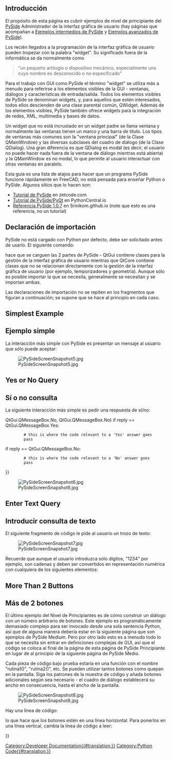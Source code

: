 <languages/>

<span id="Introduction"></span>
==Introducción==

El propósito de esta página es cubrir ejemplos de nivel de principiante del [[PySide/es|PySide]] Administrador de la interfaz gráfica de usuario (hay páginas que acompañan a [[PySide_Intermediate_Examples/es|Ejemplos intermedios de PySide]] y [[PySide_Advanced_Examples/es|Ejemplos avanzados de PySide]]).

Los recién llegados a la programación de la interfaz gráfica de usuario pueden tropezar con la palabra "widget". Su significado fuera de la informática se da normalmente como

<blockquote>"un pequeño artilugio o dispositivo mecánico, especialmente uno cuyo nombre es desconocido o no especificado"</blockquote>

Para el trabajo con GUI como PySide el término "widget" se utiliza más a menudo para referirse a los elementos visibles de la GUI - ventanas, diálogos y características de entrada/salida. Todos los elementos visibles de PySide se denominan widgets, y, para aquellos que estén interesados, todos ellos descienden de una clase parental común, QWidget. Además de los elementos visibles, PySide también ofrece widgets para la integración de redes, XML, multimedia y bases de datos.

Un widget que no está incrustado en un widget padre se llama ventana y normalmente las ventanas tienen un marco y una barra de título. Los tipos de ventanas más comunes son la "ventana principal" (de la Clase QMainWindow) y las diversas subclases del cuadro de diálogo (de la Clase QDialog). Una gran diferencia es que QDialog es modal (es decir, el usuario no puede hacer nada fuera de la ventana de diálogo mientras está abierta) y la QMainWindow es no modal, lo que permite al usuario interactuar con otras ventanas en paralelo.

Esta guía es una lista de atajos para hacer que un programa PySide funcione rápidamente en FreeCAD, no está pensada para enseñar Python o PySide. Algunos sitios que lo hacen son:
* [http://zetcode.com/gui/pysidetutorial/ Tutorial de PySide] en zetcode.com
* [http://www.pythoncentral.io/series/python-pyside-pyqt-tutorial/ Tutorial de PySide/PyQt] en PythonCentral.io
* [http://srinikom.github.io/ Referencia PySide 1.0.7] en Srinikom.github.io (note que esto es una referencia, no un tutorial)

<span id="Import_statement"></span>
==Declaración de importación==

PySide no está cargado con Python por defecto, debe ser solicitado antes de usarlo. El siguiente comando:

{{Code|code=
from PySide import QtCore
from PySide import QtGui
}}

hace que se carguen las 2 partes de PySide - QtGui contiene clases para la gestión de la interfaz gráfica de usuario mientras que QtCore contiene clases que no se relacionan directamente con la gestión de la interfaz gráfica de usuario (por ejemplo, temporizadores y geometría). Aunque sólo es posible importar la que se necesita, generalmente se necesitan y se importan ambas.

Las declaraciones de importación no se repiten en los fragmentos que figuran a continuación; se supone que se hace al principio en cada caso.

==Simplest Example==

<div class="mw-translate-fuzzy">
==Ejemplo simple==
La interacción más simple con PySide es presentar un mensaje al usuario que sólo puede aceptar:
</div>

{{Code|code=
reply = QtGui.QMessageBox.information(None,"","Houston, we have a problem")
}}

[[File:PySideScreenSnapshot5.jpg]]

==Yes or No Query==

<div class="mw-translate-fuzzy">
==Sí o no consulta==
La siguiente interacción más simple es pedir una respuesta de sí/no:
</div>

{{Code|code=
reply = QtGui.QMessageBox.question(None, "", "This is your chance to answer, what do you think?",
         QtGui.QMessageBox.Yes {{!}} QtGui.QMessageBox.No, QtGui.QMessageBox.No)
if reply == QtGui.QMessageBox.Yes:
         # this is where the code relevant to a 'Yes' answer goes
         pass
if reply == QtGui.QMessageBox.No:
         # this is where the code relevant to a 'No' answer goes
         pass
}}

[[File:PySideScreenSnapshot6.jpg]]

==Enter Text Query==

<div class="mw-translate-fuzzy">
==Introducir consulta de texto==
El siguiente fragmento de código le pide al usuario un trozo de texto:
</div>

{{Code|code=
reply = QtGui.QInputDialog.getText(None, "Ouija Central","Enter your thoughts for the day:")
if reply[1]:
	# user clicked OK
	replyText = reply[0]
else:
	# user clicked Cancel
	replyText = reply[0] # which will be "" if they clicked Cancel
}}

[[File:PySideScreenSnapshot7.jpg]]

Recuerde que aunque el usuario introduzca sólo dígitos, "1234" por ejemplo, son cadenas y deben ser convertidos en representación numérica con cualquiera de los siguientes elementos:

{{Code|code=
anInteger = int(userInput) # to convert to an integer from a string representation

aFloat = float(userInput) # to convert to a float from a string representation
}}

==More Than 2 Buttons==

<div class="mw-translate-fuzzy">
==Más de 2 botones==
El último ejemplo del Nivel de Principiantes es de cómo construir un diálogo con un número arbitrario de botones. Este ejemplo es programáticamente demasiado complejo para ser invocado desde una sola sentencia Python, así que de alguna manera debería estar en la siguiente página que son ejemplos de PySide Medium. Pero por otro lado esto es a menudo todo lo que se necesita sin entrar en definiciones complejas de GUI, así que el código se coloca al final de la página de esta página de PySide Principiante en lugar de al principio de la siguiente página de PySide Medio.
</div>

{{Code|code=
from PySide import QtGui, QtCore

class MyButtons(QtGui.QDialog):
	""""""
	def __init__(self):
		super(MyButtons, self).__init__()
		self.initUI()
	def initUI(self):      
		option1Button = QtGui.QPushButton("Option 1")
		option1Button.clicked.connect(self.onOption1)
		option2Button = QtGui.QPushButton("Option 2")
		option2Button.clicked.connect(self.onOption2)
		option3Button = QtGui.QPushButton("Option 3")
		option3Button.clicked.connect(self.onOption3)
		option4Button = QtGui.QPushButton("Option 4")
		option4Button.clicked.connect(self.onOption4)
		option5Button = QtGui.QPushButton("Option 5")
		option5Button.clicked.connect(self.onOption5)
		#
		buttonBox = QtGui.QDialogButtonBox()
		buttonBox = QtGui.QDialogButtonBox(QtCore.Qt.Horizontal)
		buttonBox.addButton(option1Button, QtGui.QDialogButtonBox.ActionRole)
		buttonBox.addButton(option2Button, QtGui.QDialogButtonBox.ActionRole)
		buttonBox.addButton(option3Button, QtGui.QDialogButtonBox.ActionRole)
		buttonBox.addButton(option4Button, QtGui.QDialogButtonBox.ActionRole)
		buttonBox.addButton(option5Button, QtGui.QDialogButtonBox.ActionRole)
		#
		mainLayout = QtGui.QVBoxLayout()
		mainLayout.addWidget(buttonBox)
		self.setLayout(mainLayout)
		# define window		xLoc,yLoc,xDim,yDim
		self.setGeometry(	250, 250, 0, 50)
		self.setWindowTitle("Pick a Button")
		self.setWindowFlags(QtCore.Qt.WindowStaysOnTopHint)
	def onOption1(self):
		self.retStatus = 1
		self.close()
	def onOption2(self):
		self.retStatus = 2
		self.close()
	def onOption3(self):
		self.retStatus = 3
		self.close()
	def onOption4(self):
		self.retStatus = 4
		self.close()
	def onOption5(self):
		self.retStatus = 5
		self.close()

def routine1():
	print ('routine 1')

form = MyButtons()
form.exec_()
if form.retStatus==1:
	routine1()
elif form.retStatus==2:
	routine2()
elif form.retStatus==3:
	routine3()
elif form.retStatus==4:
	routine4()
elif form.retStatus==5:
	routine5()
}}

Cada pieza de código bajo prueba estaría en una función con el nombre "rutina1()", "rutina2()", etc. Se pueden utilizar tantos botones como quepan en la pantalla. Siga los patrones de la muestra de código y añada botones adicionales según sea necesario - el cuadro de diálogo establecerá su ancho en consecuencia, hasta el ancho de la pantalla.

[[File:PySideScreenSnapshot8.jpg]]

Hay una línea de código:

{{Code|code=
buttonBox = QtGui.QDialogButtonBox(QtCore.Qt.Horizontal)
}}

lo que hace que los botones estén en una línea horizontal. Para ponerlos en una línea vertical, cambia la línea de código a leer:

{{Code|code=
buttonBox = QtGui.QDialogButtonBox(QtCore.Qt.Vertical)
}}


{{Powerdocnavi{{#translation:}}}}
[[Category:Developer Documentation{{#translation:}}]]
[[Category:Python Code{{#translation:}}]]